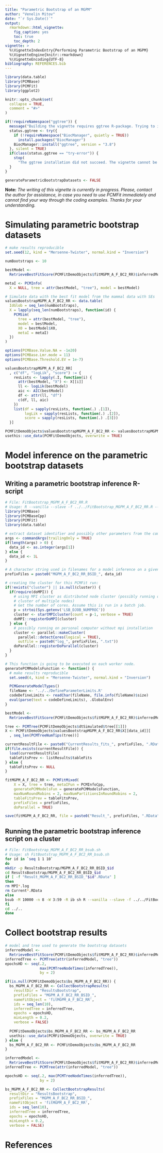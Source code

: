 ```yaml
---
title: "Parametric Bootstrap of an MGPM"
author: "Venelin Mitov"
date: "`r Sys.Date()`"
output: 
  rmarkdown::html_vignette:
    fig_caption: yes
    toc: true
    toc_depth: 2
vignette: >
  %\VignetteIndexEntry{Performing Parametric Bootstrap of an MGPM}
  %\VignetteEngine{knitr::rmarkdown}
  %\VignetteEncoding{UTF-8}
bibliography: REFERENCES.bib
---
```


```r
library(data.table)
library(PCMBase)
library(PCMFit)
library(ggplot2)

knitr::opts_chunk$set(
  collapse = TRUE,
  comment = "#>"
)

if(!requireNamespace("ggtree")) {
  message("Building the vignette requires ggtree R-package. Trying to install.")
  status.ggtree <- try({
    if (!requireNamespace("BiocManager", quietly = TRUE))
      install.packages("BiocManager")
    BiocManager::install("ggtree", version = "3.8")
  }, silent = TRUE)
  if(class(status.ggtree == "try-error")) {
    stop(
      "The ggtree installation did not succeed. The vignette cannot be built.")
  }
}

generateParametricBootstrapDatasets <- FALSE
```

**Note:** *The writing of this vignette is currently in progress. Please, contact the author for assistance, in case you need to use PCMFit immediately and cannot find your way through the coding examples. Thanks for your understanding.*

# Simulating parametric bootstrap datasets

```r
# make results reproducible
set.seed(12, kind = "Mersenne-Twister", normal.kind = "Inversion")

numBootstraps <- 10

bestModel <- 
  RetrieveBestFitScore(PCMFitDemoObjects$fitMGPM_A_F_BC2_RR)$inferredModel

metaI <- PCMInfo(
  X = NULL, tree = attr(bestModel, "tree"), model = bestModel)

# Simulate data with the best fit model from the mammal data with SEs
valuesBootstrapMGPM_A_F_BC2_RR <- data.table(
  IdGlob = seq_len(numBootstraps),
  X = lapply(seq_len(numBootstraps), function(id) {
    PCMSim(
      tree = attr(bestModel, "tree"), 
      model = bestModel, 
      X0 = bestModel$X0,
      metaI = metaI)
  })
)

options(PCMBase.Value.NA = -1e20)
options(PCMBase.Lmr.mode = 11)
options(PCMBase.Threshold.EV = 1e-7)

valuesBootstrapMGPM_A_F_BC2_RR[
  , c("df", "logLik", "score") := {
    resLists <- lapply(.I, function(i) {
      attr(bestModel, "X") <- X[[i]]
      ll <- logLik(bestModel)
      aic <- AIC(bestModel)
      df <- attr(ll, "df")
      c(df, ll, aic)
    })
    list(df = sapply(resLists, function(.) .[1]),
         logLik = sapply(resLists, function(.) .[2]),
         score = sapply(resLists, function(.) .[3]))
  }]

PCMFitDemoObjects$valuesBootstrapMGPM_A_F_BC2_RR <- valuesBootstrapMGPM_A_F_BC2_RR
usethis::use_data(PCMFitDemoObjects, overwrite = TRUE)
```

# Model inference on the parametric bootstrap datasets

## Writing a parametric bootstrap inference R-script
```r
# File: FitBootstrap_MGPM_A_F_BC2_RR.R
# Usage: R --vanilla --slave -f ../../FitBootstrap_MGPM_A_F_BC2_RR.R --args 1
library(PCMBase)
library(PCMBaseCpp)
library(PCMFit)
library(data.table)

# extract dataset identifier and possibly other parameters from the command line:
args <- commandArgs(trailingOnly = TRUE)
if(length(args) > 0) {
  data_id <- as.integer(args[1])
} else {
  data_id <- 1L
}

# A character string used in filenames for a model inference on a given data:
prefixFiles = paste0("MGPM_A_F_BC2_RR_BSID_", data_id)

# creating the cluster for this PCMFit run:
if(!exists("cluster") || is.null(cluster)) {
  if(require(doMPI)) {
    # using MPI cluster as distributed node cluster (possibly running on a 
    # cluster of multiple nodes)
    # Get the number of cores. Assume this is run in a batch job.
    p = strtoi(Sys.getenv('LSB_DJOB_NUMPROC'))
    cluster <- startMPIcluster(count = p-1, verbose = TRUE)
    doMPI::registerDoMPI(cluster)
  } else {
    # possibly running on personal computer without mpi installation
    cluster <- parallel::makeCluster(
      parallel::detectCores(logical = TRUE),
      outfile = paste0("log_", prefixFiles, ".txt"))
    doParallel::registerDoParallel(cluster)
  }
}

# This function is going to be executed on each worker node.
generatePCMModelsFunction <- function() {
  # make results reproducible
  set.seed(4, kind = "Mersenne-Twister", normal.kind = "Inversion")

  PCMGenerateModelTypes()
  fileName <- '../../DefineParameterLimits.R'
  codeDefineLimits <- readChar(fileName, file.info(fileName)$size)
  eval(parse(text = codeDefineLimits), .GlobalEnv)
}

bestModel <- 
  RetrieveBestFitScore(PCMFitDemoObjects$fitMGPM_A_F_BC2_RR)$inferredModel

tree <- PCMTree(PCMFitDemoObjects$dtSimulated$tree[[1]])
X <- PCMFitDemoObjects$valuesBootstrapMGPM_A_F_BC2_RR$X[[data_id]][
  , seq_len(PCMTreeNumTips(tree))]

currentResultFile <- paste0("CurrentResults_fits_", prefixFiles, ".RData")
if(file.exists(currentResultFile)) {
  load(currentResultFile)
  tableFitsPrev <- listResults$tableFits
} else {
  tableFitsPrev <- NULL
}

fitMGPM_A_F_BC2_RR <- PCMFitMixed(
    X = X, tree = tree, metaIFun = PCMInfoCpp,
    generatePCMModelsFun = generatePCMModelsFunction, 
    maxNumRoundRobins = 2, maxNumPartitionsInRoundRobins = 2,
    tableFitsPrev = tableFitsPrev,
    prefixFiles = prefixFiles,
    doParallel = TRUE)

save(fitMGPM_A_F_BC2_RR, file = paste0("Result_", prefixFiles, ".RData"))
```

## Running the parametric bootstrap inference script on a cluster
```sh
# File: FitBootstrap_MGPM_A_F_BC2_RR_bsub.sh
# Usage: sh FitBootstrap_MGPM_A_F_BC2_RR_bsub.sh
for id in `seq 1 1 10`
do
mkdir -p ResultsBootstrap/MGPM_A_F_BC2_RR_BSID_$id
cd ResultsBootstrap/MGPM_A_F_BC2_RR_BSID_$id
if [ -f "Result_MGPM_A_F_BC2_RR_BSID_"$id".RData" ]
then
rm MPI*.log
rm Current*.RData
else
bsub -M 10000 -n 8 -W 3:59 -R ib sh R --vanilla --slave -f ../../FitBootstrap_MGPM_A_F_BC2_RR.R --args $id
fi
cd ../..
done
```

# Collect bootstrap results
```r
# model and tree used to generate the bootstrap datasets
inferredModel <- 
  RetrieveBestFitScore(PCMFitDemoObjects$fitMGPM_A_F_BC2_RR)$inferredModel
inferredTree <- PCMTree(attr(inferredModel, "tree"))
epochsHD <- seq(.2, 
                max(PCMTreeNodeTimes(inferredTree)), 
                by = 2)

if(is.null(PCMFitDemoObjects$bs_MGPM_A_F_BC2_RR)) {
  bs_MGPM_A_F_BC2_RR <- CollectBootstrapResults(
    resultDir = "ResultsBootstrap",
    prefixFiles = "MGPM_A_F_BC2_RR_BSID_",
    nameFitObject = 'fitMGPM_A_F_BC2_RR',
    ids = seq_len(10),
    inferredTree = inferredTree,
    epochs = epochsHD,
    minLength = 0.2,
    verbose = FALSE)
  
  PCMFitDemoObjects$bs_MGPM_A_F_BC2_RR <- bs_MGPM_A_F_BC2_RR
  usethis::use_data(PCMFitDemoObjects, overwrite = TRUE)
} else {
  bs_MGPM_A_F_BC2_RR <- PCMFitDemoObjects$bs_MGPM_A_F_BC2_RR
}
```
  
```r
inferredModel <- 
  RetrieveBestFitScore(PCMFitDemoObjects$fitMGPM_A_F_BC2_RR)$inferredModel
inferredTree <- PCMTree(attr(inferredModel, "tree"))

epochsHD <- seq(.2, max(PCMTreeNodeTimes(inferredTree)), 
                by = 2)

bs_MGPM_A_F_BC2_RR <- CollectBootstrapResults(
  resultDir = "ResultsBootstrap",
  prefixFiles = "MGPM_A_F_BC2_RR_BSID_",
  nameFitObject = 'fitMGPM_A_F_BC2_RR',
  ids = seq_len(10),
  inferredTree = inferredTree,
  epochs = epochsHD,
  minLength = 0.2,
  verbose = FALSE)
```

# References
